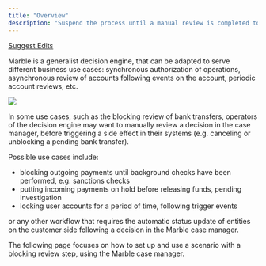 ```yaml
---
title: "Overview"
description: "Suspend the process until a manual review is completed to either approve or decline the decision."
---
```


[Suggest Edits](/edit/introduction-8)

Marble is a generalist decision engine, that can be adapted to serve different business use cases: synchronous authorization of operations, asynchronous review of accounts following events on the account, periodic account reviews, etc.

<Frame caption="Asynchronous or blocking review of a payment, according to the decision outcome">
  <img src="/images/docs/81aa7724ad513c2286b07ca5ed6bd8826f641541d0d00bb6d83b875e9236e7b1-decision_flows.png" />
</Frame>

In some use cases, such as the blocking review of bank transfers, operators of the decision engine may want to manually review a decision in the case manager, before triggering a side effect in their systems (e.g. canceling or unblocking a pending bank transfer).

Possible use cases include:

* blocking outgoing payments until background checks have been performed, e.g. sanctions checks
* putting incoming payments on hold before releasing funds, pending investigation
* locking user accounts for a period of time, following trigger events

or any other workflow that requires the automatic status update of entities on the customer side following a decision in the Marble case manager.

The following page focuses on how to set up and use a scenario with a blocking review step, using the Marble case manager.
